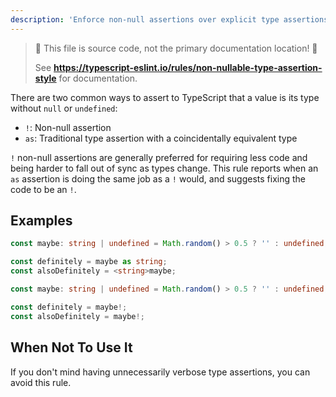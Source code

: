 ```yaml
---
description: 'Enforce non-null assertions over explicit type assertions.'
---
```



> 🛑 This file is source code, not the primary documentation location! 🛑
>
> See **https://typescript-eslint.io/rules/non-nullable-type-assertion-style** for documentation.

There are two common ways to assert to TypeScript that a value is its type without `null` or `undefined`:

- `!`: Non-null assertion
- `as`: Traditional type assertion with a coincidentally equivalent type

`!` non-null assertions are generally preferred for requiring less code and being harder to fall out of sync as types change.
This rule reports when an `as` assertion is doing the same job as a `!` would, and suggests fixing the code to be an `!`.

## Examples

<Tabs>
<TabItem value="❌ Incorrect">

```ts
const maybe: string | undefined = Math.random() > 0.5 ? '' : undefined;

const definitely = maybe as string;
const alsoDefinitely = <string>maybe;
```

</TabItem>
<TabItem value="✅ Correct">

```ts
const maybe: string | undefined = Math.random() > 0.5 ? '' : undefined;

const definitely = maybe!;
const alsoDefinitely = maybe!;
```

</TabItem>
</Tabs>

## When Not To Use It

If you don't mind having unnecessarily verbose type assertions, you can avoid this rule.

